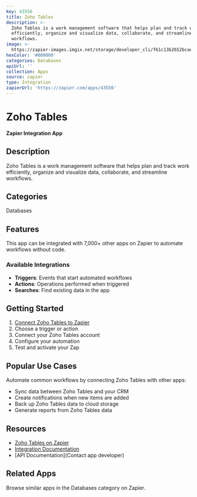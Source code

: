 ```yaml
---
key: 43556
title: Zoho Tables
description: >-
  Zoho Tables is a work management software that helps plan and track work
  efficiently, organize and visualize data, collaborate, and streamline
  workflows.
image: >-
  https://zapier-images.imgix.net/storage/developer_cli/f61c13b2652bcaeb3f4c2fcc28d74da3.png?auto=format%2Ccompress&ixlib=python-3.0.0&q=50
hexColor: '#000000'
categories: Databases
apiUrl: ''
collection: Apps
source: zapier
type: Integration
zapierUrl: 'https://zapier.com/apps/43556'
---
```

# Zoho Tables

**Zapier Integration App**

## Description

Zoho Tables is a work management software that helps plan and track work efficiently, organize and visualize data, collaborate, and streamline workflows.

## Categories

Databases

## Features

This app can be integrated with 7,000+ other apps on Zapier to automate workflows without code.

### Available Integrations

- **Triggers**: Events that start automated workflows
- **Actions**: Operations performed when triggered
- **Searches**: Find existing data in the app

## Getting Started

1. [Connect Zoho Tables to Zapier](https://zapier.com/apps/43556)
2. Choose a trigger or action
3. Connect your Zoho Tables account
4. Configure your automation
5. Test and activate your Zap

## Popular Use Cases

Automate common workflows by connecting Zoho Tables with other apps:

- Sync data between Zoho Tables and your CRM
- Create notifications when new items are added
- Back up Zoho Tables data to cloud storage
- Generate reports from Zoho Tables data

## Resources

- [Zoho Tables on Zapier](https://zapier.com/apps/43556)
- [Integration Documentation](https://zapier.com/apps/43556/integrations)
- [API Documentation](Contact app developer)

## Related Apps

Browse similar apps in the Databases category on Zapier.
